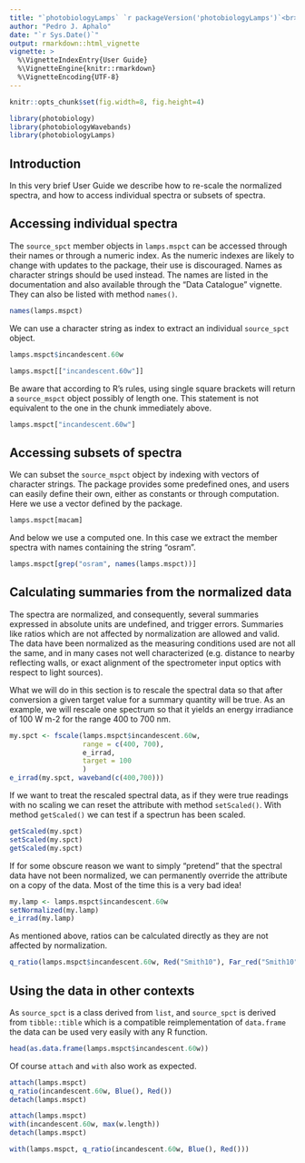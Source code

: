 ```yaml
---
title: "`photobiologyLamps` `r packageVersion('photobiologyLamps')`<br>User Guide"
author: "Pedro J. Aphalo"
date: "`r Sys.Date()`"
output: rmarkdown::html_vignette
vignette: >
  %\VignetteIndexEntry{User Guide}
  %\VignetteEngine{knitr::rmarkdown}
  %\VignetteEncoding{UTF-8}
---
```


```r
knitr::opts_chunk$set(fig.width=8, fig.height=4)
```

```r
library(photobiology)
library(photobiologyWavebands)
library(photobiologyLamps)
```

## Introduction

In this very brief User Guide we describe how to re-scale the normalized
spectra, and how to access individual spectra or subsets of spectra.

## Accessing individual spectra

The `source_spct` member objects in `lamps.mspct` can be accessed through their
names or through a numeric index. As the numeric indexes are likely to change 
with updates to the package, their use is discouraged. Names as character
strings should be used instead. The names are listed in the documentation
and also available through the "Data Catalogue" vignette. They can also be
listed with method `names()`.

```r
names(lamps.mspct)
```

We can use a character string as index to extract an individual `source_spct`
object.

```r
lamps.mspct$incandescent.60w
```

```r
lamps.mspct[["incandescent.60w"]]
```

Be aware that according to R's rules, using single square brackets will return
a `source_mspct` object possibly of length one. This statement is not equivalent
to the one in the chunk immediately above.

```r
lamps.mspct["incandescent.60w"]
```

## Accessing subsets of spectra

We can subset the `source_mspct` object by indexing with vectors of character
strings. The package provides some predefined ones, and users can easily
define their own, either as constants or through computation. Here we use
a vector defined by the package.

```r
lamps.mspct[macam]
```

And below we use a computed one. In this case we extract the member spectra
with names containing the string "osram".

```r
lamps.mspct[grep("osram", names(lamps.mspct))]
```
## Calculating summaries from the normalized data

The spectra are normalized, and consequently, several summaries expressed in
absolute units are undefined, and trigger errors. Summaries like ratios which
are not affected by normalization are allowed and valid. The data have been
normalized as the measuring conditions used are not all the same, and in many
cases not well characterized (e.g. distance to nearby reflecting walls, or exact 
alignment of the spectrometer input optics with respect to light sources).

What we will do in this section is to rescale the spectral data so that after 
conversion a given target value for a summary quantity will be true. As an 
example, we will rescale one spectrum so that it yields an energy irradiance of
100 W m-2 for the range 400 to 700 nm.

```r
my.spct <- fscale(lamps.mspct$incandescent.60w,
                  range = c(400, 700),
                  e_irrad,
                  target = 100
                  )
e_irrad(my.spct, waveband(c(400,700)))
```

If we want to treat the rescaled spectral data, as if they were true readings
with no scaling we can reset the attribute with method `setScaled()`. With 
method `getScaled()` we can test if a spectrun has been scaled.

```r
getScaled(my.spct)
setScaled(my.spct)
getScaled(my.spct)
```

If for some obscure reason we want to simply "pretend" that the spectral data
have not been normalized, we can permanently override the attribute on a copy 
of the data. Most of the time this is a very bad idea!

```r
my.lamp <- lamps.mspct$incandescent.60w
setNormalized(my.lamp)
e_irrad(my.lamp)
```

As mentioned above, ratios can be calculated directly as they are not affected
by normalization.

```r
q_ratio(lamps.mspct$incandescent.60w, Red("Smith10"), Far_red("Smith10"))
```

## Using the data in other contexts

As `source_spct` is a class derived from `list`, and `source_spct` is derived from
`tibble::tible` which is a compatible reimplementation of `data.frame` the
data can be used very easily with any R function.

```r
head(as.data.frame(lamps.mspct$incandescent.60w))
```

Of course `attach` and `with` also work as expected.
```r
attach(lamps.mspct)
q_ratio(incandescent.60w, Blue(), Red())
detach(lamps.mspct)
```

```r
attach(lamps.mspct)
with(incandescent.60w, max(w.length))
detach(lamps.mspct)
```

```r
with(lamps.mspct, q_ratio(incandescent.60w, Blue(), Red()))
```




